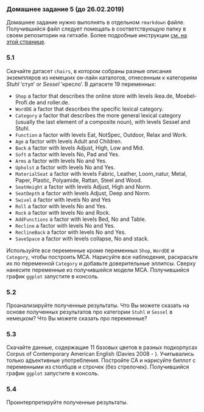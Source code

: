 ### Домашнее задание 5 (до 26.02.2019)
Домашнее задание нужно выполнять в отдельном `rmarkdown` файле. Получившийся файл следует помещать в соответствующую папку в своем репозитории на гитхабе. Более подробные инструкции [см. на этой странице](https://agricolamz.github.io/2019_data_analysis_for_linguists/index.html).

### 5.1
Скачайте датасет `chairs`, в котором собраны разные описания экземпляров из немецких он-лайн каталогов, отнесенным к категориям *Stuhl* 'стул' or *Sessel* 'кресло'. В датасете 19 переменных:

* `Shop` a factor that describes the online store with levels ikea.de, Moebel-Profi.de and roller.de.
* `WordDE` a factor that describes the specific lexical category.
* `Category` a factor that describes the more general lexical category (usually the last element of a composite noun), with levels Sessel and Stuhl.
* `Function` a factor with levels Eat, NotSpec, Outdoor, Relax and Work.
* `Age` a factor with levels Adult and Children.
* `Back` a factor with levels Adjust, High, Low and Mid.
* `Soft` a factor with levels No, Pad and Yes.
* `Arms` a factor with levels No and Yes.
* `Upholst` a factor with levels No and Yes.
* `MaterialSeat` a factor with levels Fabric, Leather, Loom_natur, Metal, Paper, Plastic, Polyamide, Rattan, Steel and Wood.
* `SeatHeight` a factor with levels Adjust, High and Norm.
* `SeatDepth` a factor with levels Adjust, Deep and Norm.
* `Swivel` a factor with levels No and Yes
* `Roll` a factor with levels No and Yes.
* `Rock` a factor with levels No and Rock.
* `AddFunctions` a factor with levels Bed, No and Table.
* `Recline` a factor with levels No and Yes.
* `ReclineBack` a factor with levels No and Yes.
* `SaveSpace` a factor with levels collapse, No and stack.

Используйте все переменные кроме переменных `Shop`, `WordDE` и `Category`, чтобы построить MCA. Нарисуйте все наблюдения, раскрасьте их по переменной `Category` и добавьте доверительные эллипсы. Сверху нанесите переменные из получившейся модели MCA. Получившийся график `ggplot` запустите в консоль.

### 5.2
Проанализируйте полученные результаты. Что Вы можете сказать на основе полученных результатов про категории `Stuhl` и `Sessel` в немецком? Что Вы можете сказать про переменные?

### 5.3

Cкачайте данные, содержащие 11 базовых цветов в разных подкорпусах  Corpus of Contemporary American English (Davies 2008 - ). Учитывались только адъективные употребления. Постройте CA и нарисуйте биплот с переменными из столбцов и строчек (без стрелочек). Получившийся график `ggplot` запустите в консоль.

### 5.4
Проинтерпретируйте полученные результаты.
